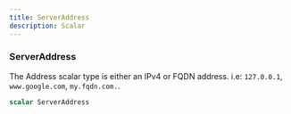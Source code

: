 ```yaml
---
title: ServerAddress
description: Scalar
---
```


### ServerAddress
The Address scalar type is either an IPv4 or FQDN address.
i.e: `127.0.0.1`, `www.google.com`, `my.fqdn.com.`.

```graphql
scalar ServerAddress
```



